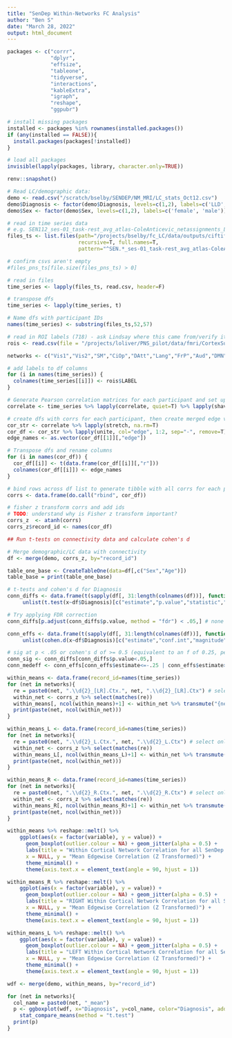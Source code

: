 ```yaml
---
title: "SenDep Within-Networks FC Analysis"
author: "Ben S"
date: "March 28, 2022"
output: html_document
---
```


```r
packages <- c("corrr",
              "dplyr",
              "effsize",
              "tableone",
              "tidyverse",
              "interactions",
              "kableExtra",
              "igraph", 
              "reshape",
              "ggpubr")

# install missing packages
installed <- packages %in% rownames(installed.packages())
if (any(installed == FALSE)){
  install.packages(packages[!installed])
}

# load all packages
invisible(lapply(packages, library, character.only=TRUE))

renv::snapshot()
```

```r

# Read LC/demographic data: 
demo <- read.csv("/scratch/bselby/SENDEP/NM_MRI/LC_stats_Oct12.csv")
demo$Diagnosis <- factor(demo$Diagnosis, levels=c(1,2), labels=c('LLD', 'HC'))
demo$Sex <- factor(demo$Sex, levels=c(1,2), labels=c('female', 'male'))

# read in time series data
# e.g. SEN112_ses-01_task-rest_avg_atlas-ColeAnticevic_netassignments_LR_meants.csv
files_ts <- list.files(path="/projects/bselby/fc_LC/data/outputs/ciftify_meants", 
                       recursive=T, full.names=T, 
                       pattern="^SEN.*_ses-01_task-rest_avg_atlas-ColeAnticevic_parcels_LR_meants\\.csv$")

# confirm csvs aren't empty
#files_pns_ts[file.size(files_pns_ts) > 0]

# read in files
time_series <- lapply(files_ts, read.csv, header=F)

# transpose dfs
time_series <- lapply(time_series, t)

# Name dfs with participant IDs
names(time_series) <- substring(files_ts,52,57)

# read in ROI labels (718) - ask Lindsay where this came from/verify it's correct!
rois <- read.csv(file = "/projects/loliver/PNS_pilot/data/fmri/CortexSubcortex_ColeAnticevic_NetPartition_wSubcorGSR_parcels_LR_sorted_labels.csv")

networks <- c("Vis1","Vis2","SM","CiOp","DAtt","Lang","FrP","Aud","DMN","PMult","VMult","OAff")

# add labels to df columns
for (i in names(time_series)) {
  colnames(time_series[[i]]) <- rois$LABEL
}

```

``` r

# Generate Pearson correlation matrices for each participant and set upper triangle to NAs
correlate <- time_series %>% lapply(correlate, quiet=T) %>% lapply(shave, upper=T)

# create dfs with corrs for each participant, then create merged edge variable 
cor_str <- correlate %>% lapply(stretch, na.rm=T)
cor_df <- cor_str %>% lapply(unite, col="edge", 1:2, sep="-", remove=T) %>% lapply(data.frame)
edge_names <- as.vector(cor_df[[1]][,"edge"])

# Transpose dfs and rename columns
for (i in names(cor_df)) {
  cor_df[[i]] <- t(data.frame(cor_df[[i]][,"r"]))
  colnames(cor_df[[i]]) <- edge_names
}

# bind rows across df list to generate tibble with all corrs for each participant
corrs <- data.frame(do.call("rbind", cor_df))

# fisher z transform corrs and add ids
# TODO: understand why is Fisher z transform important?
corrs_z  <- atanh(corrs)
corrs_z$record_id <- names(cor_df)

## Run t-tests on connectivity data and calculate cohen's d

# Merge demographic/LC data with connectivity
df <- merge(demo, corrs_z, by="record_id") 

table_one_base <- CreateTableOne(data=df[,c("Sex","Age")])  
table_base = print(table_one_base)

# t-tests and cohen's d for Diagnosis
conn_diffs <- data.frame(t(sapply(df[, 31:length(colnames(df))], function(x) 
     unlist(t.test(x~df$Diagnosis)[c("estimate","p.value","statistic","conf.int")]))))

# Try applying FDR correction 
conn_diffs[p.adjust(conn_diffs$p.value, method = "fdr") < .05,] # none survive fdr correction

conn_effs <- data.frame(t(sapply(df[, 31:length(colnames(df))], function(x) 
     unlist(cohen.d(x~df$Diagnosis)[c("estimate","conf.int","magnitude")]))))

# sig at p < .05 or cohen's d of >= 0.5 (equivalent to an f of 0.25, per the grant) - actually only need d of .25 for Aim 2 (f of .125) - TODO: what thresholds do we need/are appropriate for this exploratory analysis? Ask yuliya: what kind of stats would she want to report for a proposal (p values, cohens d)
conn_sig <- conn_diffs[conn_diffs$p.value<.05,]
conn_medeff <- conn_effs[conn_effs$estimate<=-.25 | conn_effs$estimate>=.25,]

```

```r
within_means <- data.frame(record_id=names(time_series))
for (net in networks){
  re = paste0(net, ".\\d{2}_[LR].Ctx.", net, ".\\d{2}_[LR].Ctx") # select only within network edges
  within_net <- corrs_z %>% select(matches(re)) 
  within_means[, ncol(within_means)+1] <- within_net %>% transmute("{net}_mean" := rowMeans(across(where(is.numeric))))
  print(paste(net, ncol(within_net)))
}

within_means_L <- data.frame(record_id=names(time_series))
for (net in networks){
  re = paste0(net, ".\\d{2}_L.Ctx.", net, ".\\d{2}_L.Ctx") # select only within network edges
  within_net <- corrs_z %>% select(matches(re)) 
  within_means_L[, ncol(within_means_L)+1] <- within_net %>% transmute("{net}_mean" := rowMeans(across(where(is.numeric))))
  print(paste(net, ncol(within_net)))
}

within_means_R <- data.frame(record_id=names(time_series))
for (net in networks){
  re = paste0(net, ".\\d{2}_R.Ctx.", net, ".\\d{2}_R.Ctx") # select only within network edges
  within_net <- corrs_z %>% select(matches(re)) 
  within_means_R[, ncol(within_means_R)+1] <- within_net %>% transmute("{net}_mean" := rowMeans(across(where(is.numeric))))
  print(paste(net, ncol(within_net)))
}

within_means %>% reshape::melt() %>%
    ggplot(aes(x = factor(variable), y = value)) +
      geom_boxplot(outlier.colour = NA) + geom_jitter(alpha = 0.5) +
      labs(title = "Within Cortical Network Correlation for all SenDep participants",
      x = NULL, y = "Mean Edgewise Correlation (Z Transformed)") +
      theme_minimal() +
      theme(axis.text.x = element_text(angle = 90, hjust = 1))

within_means_R %>% reshape::melt() %>%
    ggplot(aes(x = factor(variable), y = value)) +
      geom_boxplot(outlier.colour = NA) + geom_jitter(alpha = 0.5) +
      labs(title = "RIGHT Within Cortical Network Correlation for all SenDep participants",
      x = NULL, y = "Mean Edgewise Correlation (Z Transformed)") +
      theme_minimal() +
      theme(axis.text.x = element_text(angle = 90, hjust = 1))

within_means_L %>% reshape::melt() %>%
    ggplot(aes(x = factor(variable), y = value)) +
      geom_boxplot(outlier.colour = NA) + geom_jitter(alpha = 0.5) +
      labs(title = "LEFT Within Cortical Network Correlation for all SenDep participants",
      x = NULL, y = "Mean Edgewise Correlation (Z Transformed)") +
      theme_minimal() +
      theme(axis.text.x = element_text(angle = 90, hjust = 1))
```

``` r
wdf <- merge(demo, within_means, by="record_id")

for (net in networks){
  col_name = paste0(net, "_mean")
  p <- ggboxplot(wdf, x="Diagnosis", y=col_name, color="Diagnosis", add="jitter") + 
    stat_compare_means(method = "t.test")
  print(p)
}
```
